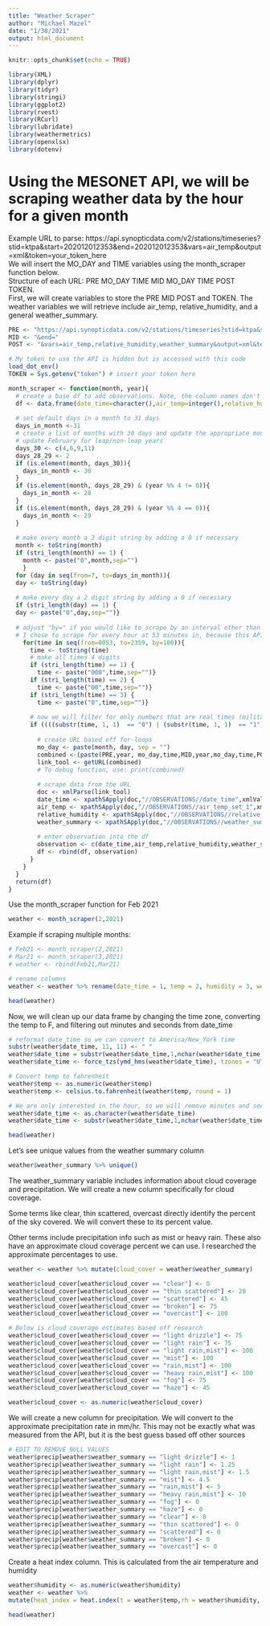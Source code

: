 ```yaml
---
title: "Weather Scraper"
author: "Michael Mazel"
date: "1/30/2021"
output: html_document
---
```


```r
knitr::opts_chunk$set(echo = TRUE)
```

```r
library(XML)
library(dplyr)
library(tidyr)
library(stringi)
library(ggplot2)
library(rvest)
library(RCurl) 
library(lubridate)
library(weathermetrics)
library(openxlsx)
library(dotenv)
```


# Using the MESONET API, we will be scraping weather data by the hour for a given month
Example URL to parse:
https://api.synopticdata.com/v2/stations/timeseries?stid=ktpa&start=202012012353&end=202012012353&vars=air_temp&output=xml&token=your_token_here  
We will insert the MO_DAY and TIME variables using the month_scraper function below.  
Structure of each URL: PRE MO_DAY TIME MID MO_DAY TIME POST TOKEN.   
First, we will create variables to store the PRE MID POST and TOKEN.
The weather variables we will retrieve include air_temp, relative_humidity, and a general weather_summary.
```r
PRE <- "https://api.synopticdata.com/v2/stations/timeseries?stid=ktpa&start=" #ktpa is the code for Tampa Int Airport
MID <- "&end="
POST <- "&vars=air_temp,relative_humidity,weather_summary&output=xml&token="

# My token to use the API is hidden but is accessed with this code
load_dot_env()
TOKEN = Sys.getenv("token") # insert your token here
```


```r
month_scraper <- function(month, year){
  # create a base df to add observations. Note, the column names don't matter yet and will be distorted in the scraping process 
  df <- data.frame(date_time=character(),air_temp=integer(),relative_humidity=integer(),weather_summary=character(),stringsAsFactors=FALSE)
  
  # set default days in a month to 31 days
  days_in_month <-31
  # create a list of months with 30 days and update the appropriate months
  # update February for leap/non-leap years
  days_30 <- c(4,6,9,11)
  days_28_29 <- 2
  if (is.element(month, days_30)){
    days_in_month <- 30
  }
  if (is.element(month, days_28_29) & (year %% 4 != 0)){
    days_in_month <- 28
  }
  if (is.element(month, days_28_29) & (year %% 4 == 0)){
    days_in_month <- 29
  }
  
  # make every month a 2 digit string by adding a 0 if necessary
  month <- toString(month)
  if (stri_length(month) == 1) {
    month <- paste("0",month,sep="")
    }
  for (day in seq(from=7, to=days_in_month)){
  day <- toString(day)
  
  # make every day a 2 digit string by adding a 0 if necessary
  if (stri_length(day) == 1) {
  day <- paste("0",day,sep="")}
 
  # adjust "by=" if you would like to scrape by an interval other than hour
  # I chose to scrape for every hour at 53 minutes in, because this API produces results most often and most accurately for this minute.
    for(time in seq(from=0053, to=2359, by=100)){
      time <- toString(time)
      # make all times 4 digits
      if (stri_length(time) == 1) {
        time <- paste("000",time,sep="")}
      if (stri_length(time) == 2) {
        time <- paste("00",time,sep="")}
      if (stri_length(time) == 3) {
        time <- paste("0",time,sep="")}
      
      # now we will filter for only numbers that are real times (military time). E.g. 1230, 0245, 1800, 2359
      if ((((substr(time, 1, 1)  == "0") | (substr(time, 1, 1)  == "1")) | ((substr(time, 1, 1)  == "2") & (substr(time, 2, 2) < "4"))) & (substr(time, 3, 3)  < "6")){
        
        # create URL based off for-loops
        mo_day <- paste(month, day, sep = "")
        combined <-(paste(PRE,year, mo_day,time,MID,year,mo_day,time,POST,TOKEN,sep = ""))
        link_tool <- getURL(combined)
        # To debug function, use: print(combined)
        
        # scrape data from the URL
        doc <- xmlParse(link_tool)
        date_time <- xpathSApply(doc,"//OBSERVATIONS//date_time",xmlValue)
        air_temp <- xpathSApply(doc,"//OBSERVATIONS//air_temp_set_1",xmlValue)
        relative_humidity <- xpathSApply(doc,"//OBSERVATIONS//relative_humidity_set_1",xmlValue)
        weather_summary <- xpathSApply(doc,"//OBSERVATIONS//weather_summary_set_1d",xmlValue)
        
        # enter observation into the df
        observation <- c(date_time,air_temp,relative_humidity,weather_summary)
        df <- rbind(df, observation)
      }
    }
  }
  return(df)
}
```

Use the month_scraper function for Feb 2021
```r
weather <- month_scraper(2,2021)
```

Example if scraping multiple months:
```r
# Feb21 <- month_scraper(2,2021)
# Mar21 <- month_scraper(3,2021)
# weather <- rbind(Feb21,Mar21)
```

```r
# rename columns
weather <- weather %>% rename(date_time = 1, temp = 2, humidity = 3, weather_summary = 4)

head(weather)
```

Now, we will clean up our data frame by changing the time zone, converting the temp to F, and filtering out minutes and seconds from date_time
```r
# reformat date_time so we can convert to America/New_York time
substr(weather$date_time, 11, 11) <- " "
weather$date_time = substr(weather$date_time,1,nchar(weather$date_time)-1)
weather$date_time <- force_tzs(ymd_hms(weather$date_time), tzones = "UTC", tzone_out = "America/New_York") # due to this conversion, a few hours at the end of each month will not be scraped

# Convert temp to fahrenheit
weather$temp <- as.numeric(weather$temp)
weather$temp <- celsius.to.fahrenheit(weather$temp, round = 1)

# We are only interested in the hour, so we will remove minutes and seconds from date_time
weather$date_time <- as.character(weather$date_time)
weather$date_time <- substr(weather$date_time,1,nchar(weather$date_time)-6)

head(weather)
```

Let's see unique values from the weather summary column
```r
weather$weather_summary %>% unique()
```
The weather_summary variable includes information about cloud coverage and precipitation.  We will create a new column specifically for cloud coverage.  

Some terms like clear, thin scattered, overcast directly identify the percent of the sky covered. We will convert these to its percent value.

Other terms include precipitation info such as mist or heavy rain. These also have an approximate cloud coverage percent we can use. I researched the approximate percentages to use.
```r
weather <- weather %>% mutate(cloud_cover = weather$weather_summary)

weather$cloud_cover[weather$cloud_cover == "clear"] <- 0
weather$cloud_cover[weather$cloud_cover == "thin scattered"] <- 20
weather$cloud_cover[weather$cloud_cover == "scattered"] <- 45
weather$cloud_cover[weather$cloud_cover == "broken"] <- 75
weather$cloud_cover[weather$cloud_cover == "overcast"] <- 100

# Below is cloud coverage estimates based off research
weather$cloud_cover[weather$cloud_cover == "light drizzle"] <- 75
weather$cloud_cover[weather$cloud_cover == "light rain"] <- 75
weather$cloud_cover[weather$cloud_cover == "light rain,mist"] <- 100
weather$cloud_cover[weather$cloud_cover == "mist"] <- 100
weather$cloud_cover[weather$cloud_cover == "rain,mist"] <- 100
weather$cloud_cover[weather$cloud_cover == "heavy rain,mist"] <- 100
weather$cloud_cover[weather$cloud_cover == "fog"] <- 75
weather$cloud_cover[weather$cloud_cover == "haze"] <- 45

weather$cloud_cover <- as.numeric(weather$cloud_cover)
```

We will create a new column for precipitation. We will convert to the approximate precipitation rate in mm/hr. This may not be exactly what was measured from the API, but it is the best guess based off other sources
```r
# EDIT TO REMOVE NULL VALUES
weather$precip[weather$weather_summary == "light drizzle"] <- 1
weather$precip[weather$weather_summary == "light rain"] <- 1.25
weather$precip[weather$weather_summary == "light rain,mist"] <- 1.5
weather$precip[weather$weather_summary == "mist"] <- 4.5
weather$precip[weather$weather_summary == "rain,mist"] <- 5
weather$precip[weather$weather_summary == "heavy rain,mist"] <- 10
weather$precip[weather$weather_summary == "fog"] <- 0
weather$precip[weather$weather_summary == "haze"] <- 0
weather$precip[weather$weather_summary == "clear"] <- 0
weather$precip[weather$weather_summary == "thin scattered"] <- 0
weather$precip[weather$weather_summary == "scattered"] <- 0
weather$precip[weather$weather_summary == "broken"] <- 0
weather$precip[weather$weather_summary == "overcast"] <- 0

```

Create a heat index column. This is calculated from the air temperature and humidity
```r
weather$humidity <- as.numeric(weather$humidity)
weather <- weather %>% 
mutate(heat_index = heat.index(t = weather$temp,rh = weather$humidity, temperature.metric = 'fahrenheit', output.metric = 'fahrenheit', round = 1))
```

```r
head(weather)
```
